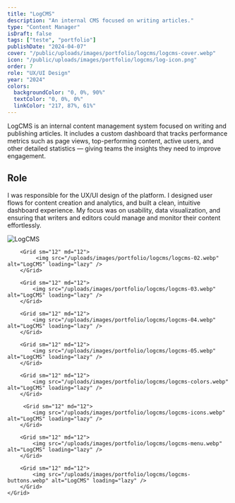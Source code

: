 ```yaml
---
title: "LogCMS"
description: "An internal CMS focused on writing articles."
type: "Content Manager"
isDraft: false
tags: ["teste", "portfolio"]
publishDate: "2024-04-07"
cover: "/public/uploads/images/portfolio/logcms/logcms-cover.webp"
icon: "/public/uploads/images/portfolio/logcms/log-icon.png"
order: 7
role: "UX/UI Design"
year: "2024"
colors:
  backgroundColor: "0, 0%, 90%"
  textColor: "0, 0%, 0%"
  linkColor: "217, 87%, 61%"
---
```



<div class="wrap-sm">

LogCMS is an internal content management system focused on writing and publishing articles. It includes a custom dashboard that tracks performance metrics such as page views, top-performing content, active users, and other detailed statistics — giving teams the insights they need to improve engagement.


## Role 

I was responsible for the UX/UI design of the platform. I designed user flows for content creation and analytics, and built a clean, intuitive dashboard experience. My focus was on usability, data visualization, and ensuring that writers and editors could manage and monitor their content effortlessly.


</div>


<div class="wrap-wider">
    <Grid isContainer>
        <Grid sm="12" md="12">
            <img src="/uploads/images/portfolio/logcms/logcms-01.webp" alt="LogCMS" loading="lazy" />
        </Grid>

        <Grid sm="12" md="12">
             <img src="/uploads/images/portfolio/logcms/logcms-02.webp" alt="LogCMS" loading="lazy" />
        </Grid>

        <Grid sm="12" md="12">
            <img src="/uploads/images/portfolio/logcms/logcms-03.webp" alt="LogCMS" loading="lazy" />
        </Grid>

        <Grid sm="12" md="12">
            <img src="/uploads/images/portfolio/logcms/logcms-04.webp" alt="LogCMS" loading="lazy" />
        </Grid>

        <Grid sm="12" md="12">
            <img src="/uploads/images/portfolio/logcms/logcms-05.webp" alt="LogCMS" loading="lazy" />
        </Grid>

        <Grid sm="12" md="12">
            <img src="/uploads/images/portfolio/logcms/logcms-colors.webp" alt="LogCMS" loading="lazy" />
        </Grid>

         <Grid sm="12" md="12">
            <img src="/uploads/images/portfolio/logcms/logcms-icons.webp" alt="LogCMS" loading="lazy" />
        </Grid>

        <Grid sm="12" md="12">
            <img src="/uploads/images/portfolio/logcms/logcms-menu.webp" alt="LogCMS" loading="lazy" />
        </Grid>

        <Grid sm="12" md="12">
            <img src="/uploads/images/portfolio/logcms/logcms-buttons.webp" alt="LogCMS" loading="lazy" />
        </Grid>
    </Grid>
</div>